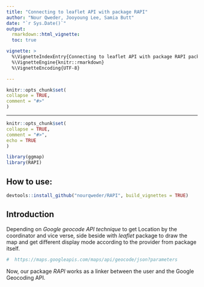 ```yaml
---
title: "Connecting to leaflet API with package RAPI"
author: "Nour Qweder, Jooyoung Lee, Samia Butt"
date: "`r Sys.Date()`"
output: 
  rmarkdown::html_vignette:
  toc: true

vignette: >
  %\VignetteIndexEntry{Connecting to leaflet API with package RAPI package in R}
  %\VignetteEngine{knitr::rmarkdown}
  %\VignetteEncoding{UTF-8}

---
```

  ```r
knitr::opts_chunk$set(
  collapse = TRUE,
  comment = "#>"
)
```
---
  ```r
knitr::opts_chunk$set(
  collapse = TRUE,
  comment = "#>",
  echo = TRUE
)
```

```r
library(ggmap)
library(RAPI)
```



## How to use:


```r
devtools::install_github("nourqweder/RAPI", build_vignettes = TRUE)
```



## Introduction
Depending on *Google geocode API technique* to get Location by the coordinator and vice verse, side beside with *leaflet* package to draw the map and get different display mode according to the provider from package itself.


```r
#  https://maps.googleapis.com/maps/api/geocode/json?parameters
```

Now, our package *RAPI* works as a  linker between the user and the Google Geocoding API. 
